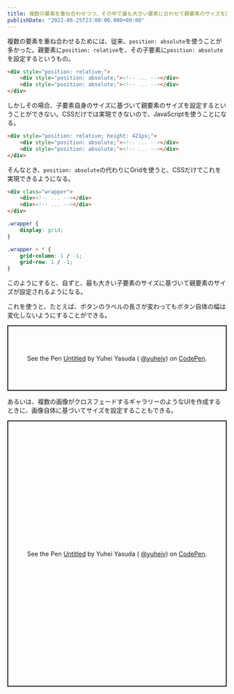 ```yaml
---
title: 複数の要素を重ね合わせつつ、その中で最も大きい要素に合わせて親要素のサイズを設定するCSS
publishDate: "2022-08-25T23:00:00.000+09:00"
---
```


複数の要素を重ね合わせるためには、従来、`position: absolute`を使うことが多かった。親要素に`position: relative`を、その子要素に`position: absolute`を設定するというもの。

```html
<div style="position: relative;">
	<div style="position: absolute;"><!-- ... --></div>
	<div style="position: absolute;"><!-- ... --></div>
</div>
```

しかしその場合、子要素自身のサイズに基づいて親要素のサイズを設定するということができない。CSSだけでは実現できないので、JavaScriptを使うことになる。

```html
<div style="position: relative; height: 421px;">
	<div style="position: absolute;"><!-- ... --></div>
	<div style="position: absolute;"><!-- ... --></div>
</div>
```

そんなとき、`position: absolute`の代わりにGridを使うと、CSSだけでこれを実現できるようになる。

```html
<div class="wrapper">
	<div><!-- ... --></div>
	<div><!-- ... --></div>
</div>
```

```css
.wrapper {
	display: grid;
}

.wrapper > * {
	grid-column: 1 / -1;
	grid-row: 1 / -1;
}
```

このようにすると、自ずと、最も大きい子要素のサイズに基づいて親要素のサイズが設定されるようになる。

これを使うと、たとえば、ボタンのラベルの長さが変わってもボタン自体の幅は変化しないようにすることができる。

<p
	class="codepen"
	data-height="150"
	data-slug-hash="MWVdeBE"
	data-user="yuheiy"
	style="height: 150px; box-sizing: border-box; display: flex; align-items: center; justify-content: center; border: 2px solid; margin: 1em 0; padding: 1em;"
>
	<span>
		See the Pen <a href="https://codepen.io/yuheiy/pen/MWVdeBE">Untitled</a> by Yuhei Yasuda (
		<a href="https://codepen.io/yuheiy">@yuheiy</a>) on <a href="https://codepen.io">CodePen</a>.
	</span>
</p>
<script async src="https://cpwebassets.codepen.io/assets/embed/ei.js"></script>

あるいは、複数の画像がクロスフェードするギャラリーのようなUIを作成するときに、画像自体に基づいてサイズを設定することもできる。

<p
	class="codepen"
	data-height="610"
	data-slug-hash="zYWQBeL"
	data-user="yuheiy"
	style="height: 610px; box-sizing: border-box; display: flex; align-items: center; justify-content: center; border: 2px solid; margin: 1em 0; padding: 1em;"
>
	<span>
		See the Pen <a href="https://codepen.io/yuheiy/pen/zYWQBeL">Untitled</a> by Yuhei Yasuda (
		<a href="https://codepen.io/yuheiy">@yuheiy</a>) on <a href="https://codepen.io">CodePen</a>.
	</span>
</p>
<script async src="https://cpwebassets.codepen.io/assets/embed/ei.js"></script>
